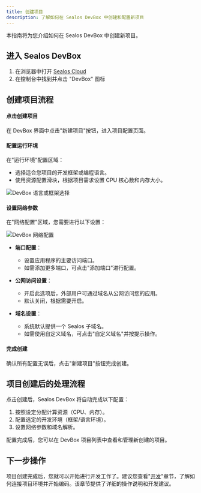```yaml
---
title: 创建项目
description: 了解如何在 Sealos DevBox 中创建和配置新项目
---
```


本指南将为您介绍如何在 Sealos DevBox 中创建新项目。

## 进入 Sealos DevBox

1. 在浏览器中打开 [Sealos Cloud](https://cloud.sealos.run)
2. 在控制台中找到并点击 "DevBox" 图标

## 创建项目流程

<div className='fd-steps [&_h4]:fd-step'>

<h4>点击创建项目</h4>

在 DevBox 界面中点击"新建项目"按钮，进入项目配置页面。

<h4>配置运行环境</h4>

在"运行环境"配置区域：
- 选择适合您项目的开发框架或编程语言。
- 使用资源配置滑块，根据项目需求设置 CPU 核心数和内存大小。

![DevBox 语言或框架选择](./images/devbox-runtime-selection.zh-cn.png)

<h4>设置网络参数</h4>

在"网络配置"区域，您需要进行以下设置：

![DevBox 网络配置](./images/devbox-network-config.zh-cn.png)

- **端口配置**：
  - 设置应用程序的主要访问端口。
  - 如需添加更多端口，可点击"添加端口"进行配置。

- **公网访问设置**：
  - 开启此选项后，外部用户可通过域名从公网访问您的应用。
  - 默认关闭，根据需要开启。

- **域名设置**：
  - 系统默认提供一个 Sealos 子域名。
  - 如需使用自定义域名，可点击"自定义域名"并按提示操作。

<h4>完成创建</h4>

确认所有配置无误后，点击"新建项目"按钮完成创建。

</div>

## 项目创建后的处理流程

点击创建后，Sealos DevBox 将自动完成以下配置：

1. 按照设定分配计算资源（CPU、内存）。
2. 配置选定的开发环境（框架/语言环境）。
3. 设置网络参数和域名解析。

配置完成后，您可以在 DevBox 项目列表中查看和管理新创建的项目。

## 下一步操作

项目创建完成后，您就可以开始进行开发工作了。建议您查看"[开发](./develop)"章节，了解如何连接项目环境并开始编码。该章节提供了详细的操作说明和开发建议。
